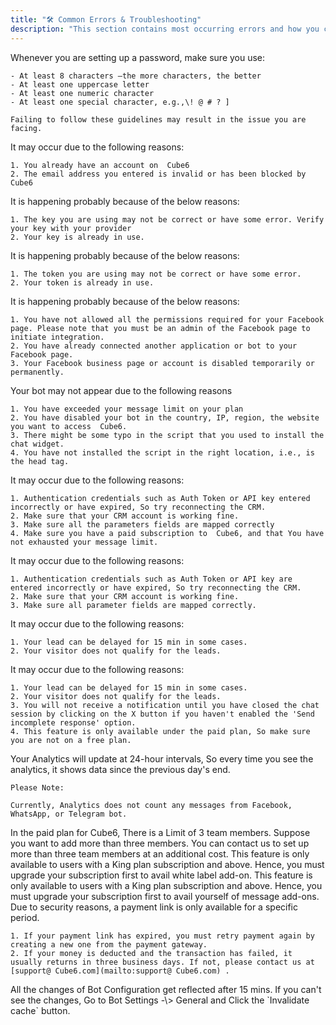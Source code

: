```yaml
---
title: "🛠️ Common Errors & Troubleshooting"
description: "This section contains most occurring errors and how you can troubleshoot them to fix."
---
```


<AccordionGroup>
  <Accordion title="The password field is not accepting my password">
    Whenever you are setting up a password, make sure you use:

    - At least 8 characters —the more characters, the better
    - At least one uppercase letter
    - At least one numeric character
    - At least one special character, e.g.,\! @ # ? ]

    Failing to follow these guidelines may result in the issue you are facing.
  </Accordion>
  <Accordion title="The email field is not accepting my email">
    It may occur due to the following reasons:

    1. You already have an account on  Cube6
    2. The email address you entered is invalid or has been blocked by  Cube6
  </Accordion>
  <Accordion title="My WhatsApp API key is not working">
    It is happening probably because of the below reasons:

    1. The key you are using may not be correct or have some error. Verify your key with your provider
    2. Your key is already in use.
  </Accordion>
  <Accordion title="My Telegram bot token is not working">
    It is happening probably because of the below reasons:

    1. The token you are using may not be correct or have some error.
    2. Your token is already in use.
  </Accordion>
  <Accordion title="I'm unable to connect to my Facebook page">
    It is happening probably because of the below reasons:

    1. You have not allowed all the permissions required for your Facebook page. Please note that you must be an admin of the Facebook page to initiate integration.
    2. You have already connected another application or bot to your Facebook page.
    3. Your Facebook business page or account is disabled temporarily or permanently.
  </Accordion>
  <Accordion title="I've installed the script on my website ; however a bot is not appearing">
    Your bot may not appear due to the following reasons

    1. You have exceeded your message limit on your plan
    2. You have disabled your bot in the country, IP, region, the website you want to access  Cube6.
    3. There might be some typo in the script that you used to install the chat widget.
    4. You have not installed the script in the right location, i.e., is the head tag.
  </Accordion>
  <Accordion title="I've connected the bot to my CRM. However it is not sending leads">
    It may occur due to the following reasons:

    1. Authentication credentials such as Auth Token or API key entered incorrectly or have expired, So try reconnecting the CRM.
    2. Make sure that your CRM account is working fine.
    3. Make sure all the parameters fields are mapped correctly
    4. Make sure you have a paid subscription to  Cube6, and that You have not exhausted your message limit.
  </Accordion>
  <Accordion title="I'm unable to connect to my CRM">
    It may occur due to the following reasons:

    1. Authentication credentials such as Auth Token or API key are entered incorrectly or have expired, So try reconnecting the CRM.
    2. Make sure that your CRM account is working fine.
    3. Make sure all parameter fields are mapped correctly.
  </Accordion>
  <Accordion title="I created the test lead. However I cannot see it in leads panel">
    It may occur due to the following reasons:

    1. Your lead can be delayed for 15 min in some cases.
    2. Your visitor does not qualify for the leads.
  </Accordion>
  <Accordion title="I'm not recieving new lead notifications">
    It may occur due to the following reasons:

    1. Your lead can be delayed for 15 min in some cases.
    2. Your visitor does not qualify for the leads.
    3. You will not receive a notification until you have closed the chat session by clicking on the X button if you haven't enabled the 'Send incomplete response' option.
    4. This feature is only available under the paid plan, So make sure you are not on a free plan.
  </Accordion>
  <Accordion title="My analytics seems to be wrong. It shows old data">
    Your Analytics will update at 24-hour intervals, So every time you see the analytics, it shows data since the previous day's end.

    Please Note:

    Currently, Analytics does not count any messages from Facebook, WhatsApp, or Telegram bot.
  </Accordion>
  <Accordion title="I'm unable to add anything after three team members">
    In the paid plan for  Cube6, There is a Limit of 3 team members. Suppose you want to add more than three members. You can contact us to set up more than three team members at an additional cost.
  </Accordion>
  <Accordion title="I'm unable to apply the white label add-on">
    This feature is only available to users with a King plan subscription and above. Hence, you must upgrade your subscription first to avail white label add-on.
  </Accordion>
  <Accordion title="I'm unable to use the message add-on">
    This feature is only available to users with a King plan subscription and above. Hence, you must upgrade your subscription first to avail yourself of message add-ons.
  </Accordion>
  <Accordion title="My payment link has expired">
    Due to security reasons, a payment link is only available for a specific period.

    1. If your payment link has expired, you must retry payment again by creating a new one from the payment gateway.
    2. If your money is deducted and the transaction has failed, it usually returns in three business days. If not, please contact us at [support@ Cube6.com](mailto:support@ Cube6.com) .
  </Accordion>
  <Accordion title="I've made changes to my configuration. However it is not reflected in the bot">
    All the changes of Bot Configuration get reflected after 15 mins. If you can't see the changes, Go to Bot Settings -\> General and Click the `Invalidate cache` button.
  </Accordion>
</AccordionGroup>